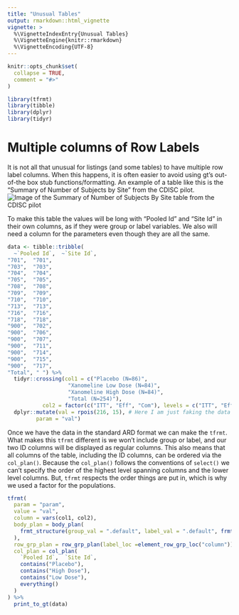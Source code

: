 ```yaml
---
title: "Unusual Tables"
output: rmarkdown::html_vignette
vignette: >
  %\VignetteIndexEntry{Unusual Tables}
  %\VignetteEngine{knitr::rmarkdown}
  %\VignetteEncoding{UTF-8}
---
```


```r
knitr::opts_chunk$set(
  collapse = TRUE,
  comment = "#>"
)
```

```r
library(tfrmt)
library(tibble)
library(dplyr)
library(tidyr)
```


# Multiple columns of Row Labels

It is not all that unusual for listings (and some tables) to have multiple row label columns. When this happens, it is often easier to avoid using gt's out-of-the box stub functions/formatting. An example of a table like this is the "Summary of Number of Subjects by Site" from the CDISC pilot.
![Image of the Summary of Number of Subjects By Site table from the CDISC pilot](../man/figures/summary_subj_by_site.png)

To make this table the values will be long with "Pooled Id" and "Site Id" in their own columns, as if they were group or label variables. We also will need a column for the parameters even though they are all the same. 

```r
data <- tibble::tribble(
  ~`Pooled Id`,  ~`Site Id`,
"701",  "701",
"703",  "703",
"704",  "704",
"705",  "705",
"708",  "708",
"709",  "709",
"710",  "710",
"713",  "713",
"716",  "716",
"718",  "718",
"900",  "702",
"900",  "706",
"900",  "707",
"900",  "711",
"900",  "714",
"900",  "715",
"900",  "717",
"Total", " ") %>%
  tidyr::crossing(col1 = c("Placebo (N=86)",
                   "Xanomeline Low Dose (N=84)",
                   "Xanomeline High Dose (N=84)",
                   "Total (N=254)"),
           col2 = factor(c("ITT", "Eff", "Com"), levels = c("ITT", "Eff", "Com"))) %>%
  dplyr::mutate(val = rpois(216, 15), # Here I am just faking the data for display purposes 
         param = "val")

```

Once we have the data in the standard ARD format we can make the `tfrmt`. What makes this `tfrmt` different is we won't include group or label, and our two ID columns will be displayed as regular columns. This also means that all columns of the table, including the ID columns, can be ordered via the `col_plan()`. Because the `col_plan()` follows the conventions of `select()` we can't specify the order of the highest level spanning columns and the lower level columns. But, `tfrmt` respects the order things are put in, which is why we used a factor for the populations.  
```r
tfrmt(
  param = "param",
  value = "val",
  column = vars(col1, col2),
  body_plan = body_plan(
    frmt_structure(group_val = ".default", label_val = ".default", frmt("XX"))
  ),
  row_grp_plan = row_grp_plan(label_loc =element_row_grp_loc("column")),
  col_plan = col_plan(
    `Pooled Id`,  `Site Id`,
    contains("Placebo"),
    contains("High Dose"),
    contains("Low Dose"),
    everything()
  )
) %>%
  print_to_gt(data)
```


